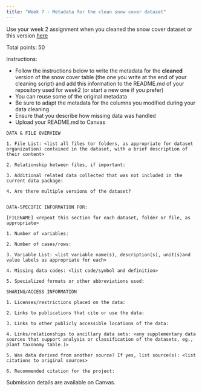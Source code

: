 ```yaml
---
title: "Week 7 - Metadata for the clean snow cover dataset"
---
```



Use your week 2 assignment when you cleaned the snow cover dataset or this version [here]()

Total points: 50

Instructions:

- Follow the instructions below to write the metadata for the **cleaned** version of the snow cover table (the one you write at the end of your cleaning script) and add this information to the README.md of your repository used for week2 (or start a new one if you prefer)
- You can reuse some of the original metadata
- Be sure to adapt the metadata for the columns you modified during your data cleaning
- Ensure that you describe how missing data was handled 
- Upload your README.md to Canvas


```
DATA & FILE OVERVIEW

1. File List: <list all files (or folders, as appropriate for dataset organization) contained in the dataset, with a brief description of their content>

2. Relationship between files, if important:

3. Additional related data collected that was not included in the current data package:

4. Are there multiple versions of the dataset? 


DATA-SPECIFIC INFORMATION FOR:

[FILENAME] <repeat this section for each dataset, folder or file, as appropriate>

1. Number of variables:

2. Number of cases/rows:

3. Variable List: <list variable name(s), description(s), unit(s)and value labels as appropriate for each>

4. Missing data codes: <list code/symbol and definition>

5. Specialized formats or other abbreviations used:

SHARING/ACCESS INFORMATION

1. Licenses/restrictions placed on the data:

2. Links to publications that cite or use the data:

3. Links to other publicly accessible locations of the data:

4. Links/relationships to ancillary data sets: <any supplementary data sources that support analysis or classification of the datasets, eg., plant taxonomy table.)>

5. Was data derived from another source? If yes, list source(s): <list citations to original sources>

6. Recommended citation for the project:
```

Submission details are available on Canvas.
